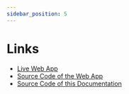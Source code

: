 ```yaml
---
sidebar_position: 5
---
```


# Links

- [Live Web App](https://www.pomodoroaid.online)
- [Source Code of the Web App](https://github.com/Yonghwan-Song/pomodoro)
- [Source Code of this Documentation](https://github.com/Yonghwan-Song/pomodoro-doc)
